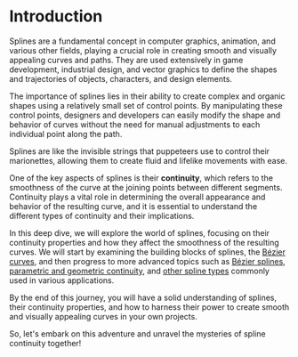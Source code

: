 
# Introduction

Splines are a fundamental concept in computer graphics, animation, and various other fields, playing a crucial role in creating smooth and visually appealing curves and paths. They are used extensively in game development, industrial design, and vector graphics to define the shapes and trajectories of objects, characters, and design elements.

The importance of splines lies in their ability to create complex and organic shapes using a relatively small set of control points. By manipulating these control points, designers and developers can easily modify the shape and behavior of curves without the need for manual adjustments to each individual point along the path.

<Callout type="info">
Splines are like the invisible strings that puppeteers use to control their marionettes, allowing them to create fluid and lifelike movements with ease.
</Callout>

One of the key aspects of splines is their **continuity**, which refers to the smoothness of the curve at the joining points between different segments. Continuity plays a vital role in determining the overall appearance and behavior of the resulting curve, and it is essential to understand the different types of continuity and their implications.

In this deep dive, we will explore the world of splines, focusing on their continuity properties and how they affect the smoothness of the resulting curves. We will start by examining the building blocks of splines, the [Bézier curves](/bezier-curves), and then progress to more advanced topics such as [Bézier splines](/bezier-splines), [parametric and geometric continuity](/continuity), and [other spline types](/other-spline-types) commonly used in various applications.

By the end of this journey, you will have a solid understanding of splines, their continuity properties, and how to harness their power to create smooth and visually appealing curves in your own projects.

So, let's embark on this adventure and unravel the mysteries of spline continuity together!